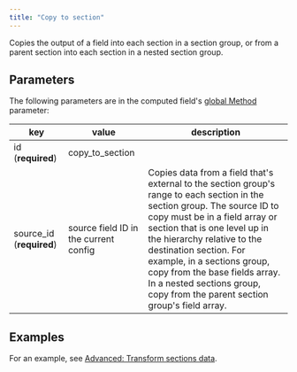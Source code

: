 ```yaml
---
title: "Copy to section"
---
```


Copies the output of a field into each section in a section group, or from a parent section into each section in a nested section group. 

## Parameters

The following parameters are in the computed field's [global Method](/senseml-reference/computed-field-methods/index-computed-field-methods#parameters) parameter: 

| key                       | value                                 | description                                                                                                                                                                                                                                                                                                                                                                                        |
| ------------------------- | ------------------------------------- | -------------------------------------------------------------------------------------------------------------------------------------------------------------------------------------------------------------------------------------------------------------------------------------------------------------------------------------------------------------------------------------------------- |
| id (**required**)         | copy\_to\_section                     |                                                                                                                                                                                                                                                                                                                                                                                                    |
| source\_id (**required**) | source field ID in the current config | Copies data from a field that's external to the section group's range to each section in the section group.  The source ID to copy must be in a field array or section that is one level up in the hierarchy relative to the destination section. For example, in a sections group, copy from the base fields array. In a nested sections group, copy from the parent section group's field array. |

## Examples

For an example, see [Advanced: Transform sections data](/senseml-reference/sections/sections-example-copy-to-section).